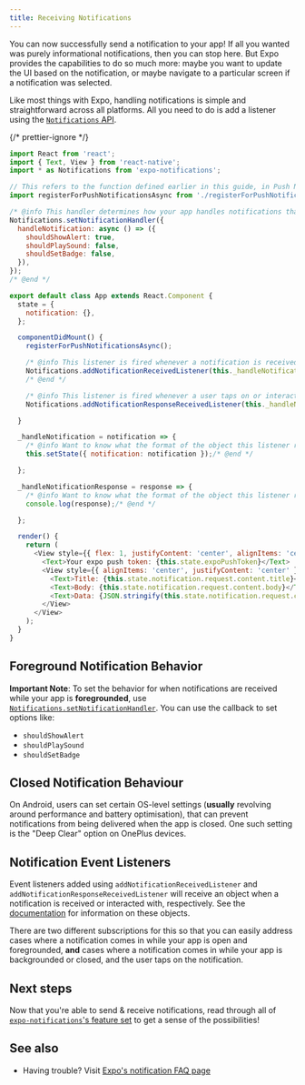```yaml
---
title: Receiving Notifications
---
```


You can now successfully send a notification to your app! If all you wanted was purely informational notifications, then you can stop here. But Expo provides the capabilities to do so much more: maybe you want to update the UI based on the notification, or maybe navigate to a particular screen if a notification was selected.

Like most things with Expo, handling notifications is simple and straightforward across all platforms. All you need to do is add a listener using the [`Notifications` API](../versions/latest/sdk/notifications.mdx).

{/* prettier-ignore */}
```javascript
import React from 'react';
import { Text, View } from 'react-native';
import * as Notifications from 'expo-notifications';

// This refers to the function defined earlier in this guide, in Push Notifications Set Up
import registerForPushNotificationsAsync from './registerForPushNotificationsAsync';

/* @info This handler determines how your app handles notifications that come in while the app is foregrounded */
Notifications.setNotificationHandler({
  handleNotification: async () => ({
    shouldShowAlert: true,
    shouldPlaySound: false,
    shouldSetBadge: false,
  }),
});
/* @end */

export default class App extends React.Component {
  state = {
    notification: {},
  };

  componentDidMount() {
    registerForPushNotificationsAsync();

    /* @info This listener is fired whenever a notification is received while the app is foregrounded. */
    Notifications.addNotificationReceivedListener(this._handleNotification);
    /* @end */

    /* @info This listener is fired whenever a user taps on or interacts with a notification (works when app is foregrounded, backgrounded, or killed). This listener is especially useful for routing users to a particular screen after they tap on a particular notification. */
    Notifications.addNotificationResponseReceivedListener(this._handleNotificationResponse);/* @end */

  }

  _handleNotification = notification => {
    /* @info Want to know what the format of the object this listener receives is? Find the specifics in the expo-notifications documentation */
    this.setState({ notification: notification });/* @end */

  };

  _handleNotificationResponse = response => {
    /* @info Want to know what the format of the object this listener receives is? Find the specifics in the expo-notifications documentation */
    console.log(response);/* @end */

  };

  render() {
    return (
      <View style={{ flex: 1, justifyContent: 'center', alignItems: 'center' }}>
        <Text>Your expo push token: {this.state.expoPushToken}</Text>
        <View style={{ alignItems: 'center', justifyContent: 'center' }}>
          <Text>Title: {this.state.notification.request.content.title}</Text>
          <Text>Body: {this.state.notification.request.content.body}</Text>
          <Text>Data: {JSON.stringify(this.state.notification.request.content.data)}</Text>
        </View>
      </View>
    );
  }
}
```

## Foreground Notification Behavior

**Important Note**: To set the behavior for when notifications are received while your app is **foregrounded**, use [`Notifications.setNotificationHandler`](../versions/latest/sdk/notifications.md#setnotificationhandlerhandler-notificationhandler--null-void). You can use the callback to set options like:

- `shouldShowAlert`
- `shouldPlaySound`
- `shouldSetBadge`

## Closed Notification Behaviour

On Android, users can set certain OS-level settings (**usually** revolving around performance and battery optimisation), that can prevent notifications from being delivered when the app is closed. One such setting is the "Deep Clear" option on OnePlus devices.

## Notification Event Listeners

Event listeners added using `addNotificationReceivedListener` and `addNotificationResponseReceivedListener` will receive an object when a notification is received or interacted with, respectively. See the [documentation](../versions/latest/sdk/notifications.md#notification) for information on these objects.

There are two different subscriptions for this so that you can easily address cases where a notification comes in while your app is open and foregrounded, **and** cases where a notification comes in while your app is backgrounded or closed, and the user taps on the notification.

## Next steps

Now that you're able to send & receive notifications, read through all of [`expo-notifications`'s feature set](../versions/latest/sdk/notifications.mdx) to get a sense of the possibilities!

## See also

- Having trouble? Visit [Expo's notification FAQ page](./faq.mdx)
